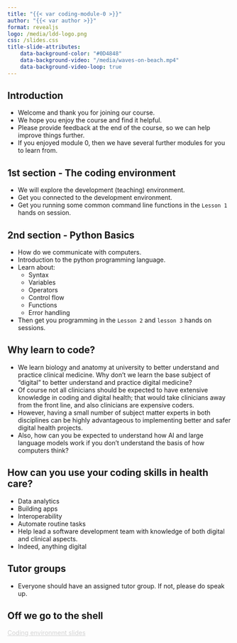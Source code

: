 ```yaml
---
title: "{{< var coding-module-0 >}}"
author: "{{< var author >}}"
format: revealjs
logo: /media/ldd-logo.png
css: /slides.css
title-slide-attributes:
    data-background-color: "#0D4848"
    data-background-video: "/media/waves-on-beach.mp4"
    data-background-video-loop: true
---
```



## Introduction {background-image="/media/welcome-sign.jpg" background-opacity="0.4"}

* Welcome and thank you for joining our course.
* We hope you enjoy the course and find it helpful.
* Please provide feedback at the end of the course, so we can help improve things further.
* If you enjoyed module 0, then we have several further modules for you to learn from.


## 1st section - The coding environment {background-image="/media/bamboo-woods.jpg" background-opacity="0.2"}

* We will explore the development (teaching) environment.
* Get you connected to the development environment.
* Get you running some common command line functions in the `Lesson 1` hands on session.


## 2nd section - Python Basics {.smaller background-image="/media/python-logo.png" background-opacity="0.4"}



* How do we communicate with computers.
* Introduction to the python programming language.
* Learn about:
    * Syntax
    * Variables
    * Operators
    * Control flow
    * Functions
    * Error handling
* Then get you programming in the `Lesson 2` and `lesson 3` hands on sessions.


## Why learn to code? {.smaller background-image="/media/why.jpg" background-opacity="0.2"}

* We learn biology and anatomy at university to better understand and practice clinical medicine. Why don't we learn the base subject of "digital" to better understand and practice digital medicine?
* Of course not all clinicians should be expected to have extensive knowledge in coding and digital health; that would take clinicians away from the front line, and also clinicians are expensive coders.
* However, having a small number of subject matter experts in both disciplines can be highly advantageous to implementing better and safer digital health projects.
* Also, how can you be expected to understand how AI and large language models work if you don't understand the basis of how computers think?


## How can you use your coding skills in health care?

* Data analytics
* Building apps
* Interoperability
* Automate routine tasks
* Help lead a software development team with knowledge of both digital and clinical aspects.
* Indeed, anything digital


## Tutor groups {background-image="/media/teacher-and-blackboard.jpg" background-opacity="0.6"}

* Everyone should have an assigned tutor group. If not, please do speak up.

## Off we go to the shell {background-image="/media/horses-galloping.jpg" background-opacity="0.6"}

```{=html}
<div class="bottom-right">
    <a href="https://letsdodigital.org/learn/learn-python/module-0/2-coding-environment.html" style="color: lightgrey;">Coding environment slides</a>
</div>
```
